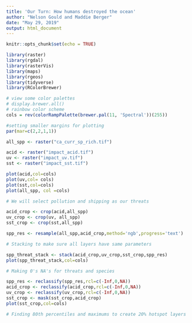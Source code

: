 ```yaml
---
title: 'Our Turn: How humans destroyed the ocean'
author: "Nelson Gould and Maddie Berger"
date: "May 29, 2019"
output: html_document
---
```


```r
knitr::opts_chunk$set(echo = TRUE)
```

```r

library(raster)
library(rgdal)
library(rasterVis)
library(maps)
library(rgeos)
library(tidyverse)
library(RColorBrewer)

# view some color palettes
# display.brewer.all()
# rainbow color scheme
cols = rev(colorRampPalette(brewer.pal(11, 'Spectral'))(255)) 

#setting smaller margins for plotting
par(mar=c(2,2,1,1))


```

```r

all_spp <- raster("ca_curr_sp_rich.tif")

acid <- raster("impact_acid.tif")
uv <- raster("impact_uv.tif")
sst <- raster("impact_sst.tif")

plot(acid,col=cols)
plot(uv,col= cols)
plot(sst,col=cols)
plot(all_spp, col =cols)

# We will select pollution and shipping as our threats

acid_crop <- crop(acid,all_spp)
uv_crop <- crop(uv, all_spp)
sst_crop <- crop(sst,all_spp)

spp_res <- resample(all_spp,acid_crop,method='ngb',progress='text')

# Stacking to make sure all layers have same parameters

spp_threat_stack <- stack(acid_crop,uv_crop,sst_crop,spp_res)
plot(spp_threat_stack,col=cols)

# Making 0's NA's for threats and species

spp_res <- reclassify(spp_res,rcl=c(-Inf,0,NA))
acid_crop <- reclassify(acid_crop,rcl=c(-Inf,0,NA))
uv_crop <- reclassify(uv_crop,rcl=c(-Inf,0,NA))
sst_crop <- mask(sst_crop,acid_crop)
plot(sst_crop,col=cols)

# Finding 80th percentiles and maximums to create 20% hotspot layers




```

```r



```


